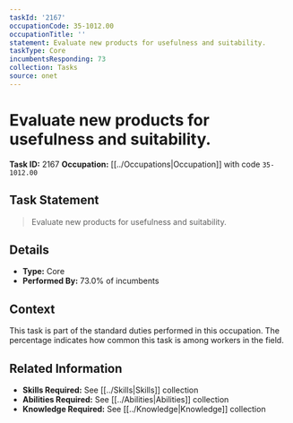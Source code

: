 ```yaml
---
taskId: '2167'
occupationCode: 35-1012.00
occupationTitle: ''
statement: Evaluate new products for usefulness and suitability.
taskType: Core
incumbentsResponding: 73
collection: Tasks
source: onet
---
```

# Evaluate new products for usefulness and suitability.

**Task ID:** 2167
**Occupation:** [[../Occupations|Occupation]] with code `35-1012.00`

## Task Statement

> Evaluate new products for usefulness and suitability.

## Details

- **Type:** Core
- **Performed By:** 73.0% of incumbents

## Context

This task is part of the standard duties performed in this occupation. The percentage indicates how common this task is among workers in the field.

## Related Information

- **Skills Required:** See [[../Skills|Skills]] collection
- **Abilities Required:** See [[../Abilities|Abilities]] collection
- **Knowledge Required:** See [[../Knowledge|Knowledge]] collection
